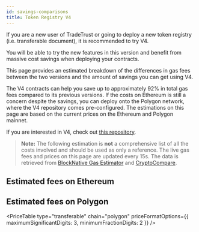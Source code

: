 ```yaml
---
id: savings-comparisons
title: Token Registry V4
---
```



If you are a new user of TradeTrust or going to deploy a new token registry (i.e. transferable document), it is recommended to try V4.

You will be able to try the new features in this version and benefit from massive cost savings when deploying your contracts. 

This page provides an estimated breakdown of the differences in gas fees between the two versions and the amount of savings you can get using V4.

The V4 contracts can help you save up to approximately 92% in total gas fees compared to its previous versions. If the costs on Ethereum is still a concern despite the savings, you can deploy onto the Polygon network, where the V4 repository comes pre-configured. The estimations on this page are based on the current prices on the Ethereum and Polygon mainnet.

If you are interested in V4, check out [this repository](https://github.com/Open-Attestation/token-registry/tree/master).

>**Note:** The following estimation is **not** a comprehensive list of all the costs involved and should be used as only a reference. The live gas fees and prices on this page are updated every 15s. The data is retrieved from [BlockNative Gas Estimator](https://www.blocknative.com/gas-estimator) and [CryptoCompare](https://www.cryptocompare.com/).

## Estimated fees on Ethereum

<PriceTable type="transferable" chain="ethereum" />

## Estimated fees on Polygon

<PriceTable
  type="transferable"
  chain="polygon"
  priceFormatOptions={{ maximumSignificantDigits: 3, minimumFractionDigits: 2 }}
/>
